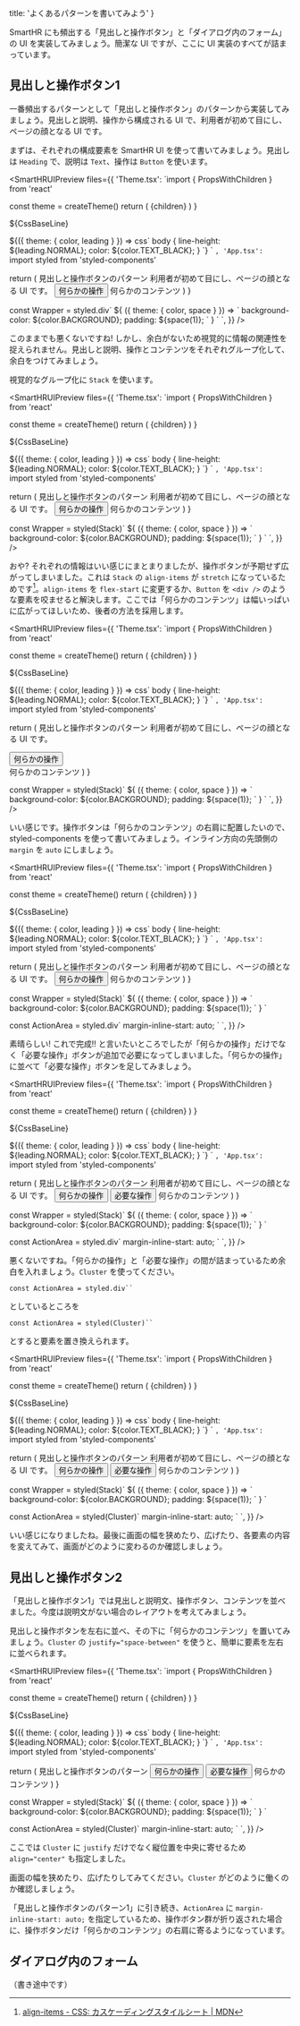   title: 'よくあるパターンを書いてみよう'
}



SmartHR にも頻出する「見出しと操作ボタン」と「ダイアログ内のフォーム」の UI を実装してみましょう。簡潔な UI ですが、ここに UI 実装のすべてが詰まっています。

## 見出しと操作ボタン1

一番頻出するパターンとして「見出しと操作ボタン」のパターンから実装してみましょう。見出しと説明、操作から構成される UI で、利用者が初めて目にし、ページの顔となる UI です。

まずは、それぞれの構成要素を SmartHR UI を使って書いてみましょう。見出しは `Heading` で、説明は `Text`、操作は `Button` を使います。

<SmartHRUIPreview
  files={{
    'Theme.tsx': `import { PropsWithChildren } from 'react'

  const theme = createTheme()
  return (
    <SCThemeProvider theme={theme}>
      <SHRUIThemeProvider theme={theme}>
        <GlobalStyle />
        {children}
      </SHRUIThemeProvider>
    </SCThemeProvider>
  )
}

  \${CssBaseLine}

  \${({ theme: { color, leading } }) => css\`
    body {
      line-height: \${leading.NORMAL};
      color: \${color.TEXT_BLACK};
    }
  \`}
\`
`,
    'App.tsx': `import styled from 'styled-components'


  return (
    <ThemeProvider>
      <Wrapper>
        <Heading>見出しと操作ボタンのパターン</Heading>
        <Text as="p">利用者が初めて目にし、ページの顔となる UI です。</Text>
        <Button>何らかの操作</Button>
        <Base padding={1}>何らかのコンテンツ</Base>
      </Wrapper>
    </ThemeProvider>
  )
}

const Wrapper = styled.div\`
  \${ ({ theme: { color, space } }) => \`
    background-color: \${color.BACKGROUND};
    padding: \${space(1)};
  \`
  }
\`
`,
  }}
/>

このままでも悪くないですね! しかし、余白がないため視覚的に情報の関連性を捉えられません。見出しと説明、操作とコンテンツをそれぞれグループ化して、余白をつけてみましょう。

視覚的なグループ化に `Stack` を使います。

<SmartHRUIPreview
  files={{
    'Theme.tsx': `import { PropsWithChildren } from 'react'

  const theme = createTheme()
  return (
    <SCThemeProvider theme={theme}>
      <SHRUIThemeProvider theme={theme}>
        <GlobalStyle />
        {children}
      </SHRUIThemeProvider>
    </SCThemeProvider>
  )
}

  \${CssBaseLine}

  \${({ theme: { color, leading } }) => css\`
    body {
      line-height: \${leading.NORMAL};
      color: \${color.TEXT_BLACK};
    }
  \`}
\`
`,
    'App.tsx': `import styled from 'styled-components'


  return (
    <ThemeProvider>
      <Wrapper gap={1.5}>
        <Stack gap={0.5}>
          <Heading>見出しと操作ボタンのパターン</Heading>
          <Text as="p">利用者が初めて目にし、ページの顔となる UI です。</Text>
        </Stack>
        <Stack gap={0.5}>
          <Button>何らかの操作</Button>
          <Base padding={1}>何らかのコンテンツ</Base>
        </Stack>
      </Wrapper>
    </ThemeProvider>
  )
}

const Wrapper = styled(Stack)\`
  \${ ({ theme: { color, space } }) => \`
    background-color: \${color.BACKGROUND};
    padding: \${space(1)};
  \`
  }
\`
`,
  }}
/>

おや? それぞれの情報はいい感じにまとまりましたが、操作ボタンが予期せず広がってしまいました。これは `Stack` の `align-items` が `stretch` になっているためです[^1]。`align-items` を `flex-start` に変更するか、`Button` を `<div />` のような要素を咬ませると解決します。ここでは「何らかのコンテンツ」は幅いっぱいに広がってほしいため、後者の方法を採用します。

<SmartHRUIPreview
  files={{
    'Theme.tsx': `import { PropsWithChildren } from 'react'

  const theme = createTheme()
  return (
    <SCThemeProvider theme={theme}>
      <SHRUIThemeProvider theme={theme}>
        <GlobalStyle />
        {children}
      </SHRUIThemeProvider>
    </SCThemeProvider>
  )
}

  \${CssBaseLine}

  \${({ theme: { color, leading } }) => css\`
    body {
      line-height: \${leading.NORMAL};
      color: \${color.TEXT_BLACK};
    }
  \`}
\`
`,
    'App.tsx': `import styled from 'styled-components'


  return (
    <ThemeProvider>
      <Wrapper gap={1.5}>
        <Stack gap={0.5}>
          <Heading>見出しと操作ボタンのパターン</Heading>
          <Text as="p">利用者が初めて目にし、ページの顔となる UI です。</Text>
        </Stack>
        <Stack gap={0.5}>
          <div>
            <Button>何らかの操作</Button>
          </div>
          <Base padding={1}>何らかのコンテンツ</Base>
        </Stack>
      </Wrapper>
    </ThemeProvider>
  )
}

const Wrapper = styled(Stack)\`
  \${ ({ theme: { color, space } }) => \`
    background-color: \${color.BACKGROUND};
    padding: \${space(1)};
  \`
  }
\`
`,
  }}
/>

いい感じです。操作ボタンは「何らかのコンテンツ」の右肩に配置したいので、styled-components を使って書いてみましょう。インライン方向の先頭側の `margin` を `auto` にしましょう。

<SmartHRUIPreview
  files={{
    'Theme.tsx': `import { PropsWithChildren } from 'react'

  const theme = createTheme()
  return (
    <SCThemeProvider theme={theme}>
      <SHRUIThemeProvider theme={theme}>
        <GlobalStyle />
        {children}
      </SHRUIThemeProvider>
    </SCThemeProvider>
  )
}

  \${CssBaseLine}

  \${({ theme: { color, leading } }) => css\`
    body {
      line-height: \${leading.NORMAL};
      color: \${color.TEXT_BLACK};
    }
  \`}
\`
`,
    'App.tsx': `import styled from 'styled-components'


  return (
    <ThemeProvider>
      <Wrapper gap={1.5}>
        <Stack gap={0.5}>
          <Heading>見出しと操作ボタンのパターン</Heading>
          <Text as="p">利用者が初めて目にし、ページの顔となる UI です。</Text>
        </Stack>
        <Stack gap={0.5}>
          <ActionArea>
            <Button>何らかの操作</Button>
          </ActionArea>
          <Base padding={1}>何らかのコンテンツ</Base>
        </Stack>
      </Wrapper>
    </ThemeProvider>
  )
}

const Wrapper = styled(Stack)\`
  \${ ({ theme: { color, space } }) => \`
    background-color: \${color.BACKGROUND};
    padding: \${space(1)};
  \`
  }
\`

const ActionArea = styled.div\`
  margin-inline-start: auto;
\`
`,
  }}
/>

素晴らしい! これで完成!! と言いたいところでしたが「何らかの操作」だけでなく「必要な操作」ボタンが追加で必要になってしまいました。「何らかの操作」に並べて「必要な操作」ボタンを足してみましょう。

<SmartHRUIPreview
  files={{
    'Theme.tsx': `import { PropsWithChildren } from 'react'

  const theme = createTheme()
  return (
    <SCThemeProvider theme={theme}>
      <SHRUIThemeProvider theme={theme}>
        <GlobalStyle />
        {children}
      </SHRUIThemeProvider>
    </SCThemeProvider>
  )
}

  \${CssBaseLine}

  \${({ theme: { color, leading } }) => css\`
    body {
      line-height: \${leading.NORMAL};
      color: \${color.TEXT_BLACK};
    }
  \`}
\`
`,
    'App.tsx': `import styled from 'styled-components'


  return (
    <ThemeProvider>
      <Wrapper gap={1.5}>
        <Stack gap={0.5}>
          <Heading>見出しと操作ボタンのパターン</Heading>
          <Text as="p">利用者が初めて目にし、ページの顔となる UI です。</Text>
        </Stack>
        <Stack gap={0.5}>
          <ActionArea>
            <Button>何らかの操作</Button>
            <Button>必要な操作</Button>
          </ActionArea>
          <Base padding={1}>何らかのコンテンツ</Base>
        </Stack>
      </Wrapper>
    </ThemeProvider>
  )
}

const Wrapper = styled(Stack)\`
  \${ ({ theme: { color, space } }) => \`
    background-color: \${color.BACKGROUND};
    padding: \${space(1)};
  \`
  }
\`

const ActionArea = styled.div\`
  margin-inline-start: auto;
\`
`,
  }}
/>

悪くないですね。「何らかの操作」と「必要な操作」の間が詰まっているため余白を入れましょう。`Cluster` を使ってください。

```tsx
const ActionArea = styled.div``
```

としているところを

```tsx
const ActionArea = styled(Cluster)``
```

とすると要素を置き換えられます。

<SmartHRUIPreview
  files={{
    'Theme.tsx': `import { PropsWithChildren } from 'react'

  const theme = createTheme()
  return (
    <SCThemeProvider theme={theme}>
      <SHRUIThemeProvider theme={theme}>
        <GlobalStyle />
        {children}
      </SHRUIThemeProvider>
    </SCThemeProvider>
  )
}

  \${CssBaseLine}

  \${({ theme: { color, leading } }) => css\`
    body {
      line-height: \${leading.NORMAL};
      color: \${color.TEXT_BLACK};
    }
  \`}
\`
`,
    'App.tsx': `import styled from 'styled-components'


  return (
    <ThemeProvider>
      <Wrapper gap={1.5}>
        <Stack gap={0.5}>
          <Heading>見出しと操作ボタンのパターン</Heading>
          <Text as="p">利用者が初めて目にし、ページの顔となる UI です。</Text>
        </Stack>
        <Stack gap={0.5}>
          <ActionArea>
            <Button>何らかの操作</Button>
            <Button>必要な操作</Button>
          </ActionArea>
          <Base padding={1}>何らかのコンテンツ</Base>
        </Stack>
      </Wrapper>
    </ThemeProvider>
  )
}

const Wrapper = styled(Stack)\`
  \${ ({ theme: { color, space } }) => \`
    background-color: \${color.BACKGROUND};
    padding: \${space(1)};
  \`
  }
\`

const ActionArea = styled(Cluster)\`
  margin-inline-start: auto;
\`
`,
  }}
/>

いい感じになりましたね。最後に画面の幅を狭めたり、広げたり、各要素の内容を変えてみて、画面がどのように変わるのか確認しましょう。

## 見出しと操作ボタン2

「見出しと操作ボタン1」では見出しと説明文、操作ボタン、コンテンツを並べました。今度は説明文がない場合のレイアウトを考えてみましょう。

見出しと操作ボタンを左右に並べ、その下に「何らかのコンテンツ」を置いてみましょう。`Cluster` の `justify="space-between"` を使うと、簡単に要素を左右に並べられます。

<SmartHRUIPreview
  files={{
    'Theme.tsx': `import { PropsWithChildren } from 'react'

  const theme = createTheme()
  return (
    <SCThemeProvider theme={theme}>
      <SHRUIThemeProvider theme={theme}>
        <GlobalStyle />
        {children}
      </SHRUIThemeProvider>
    </SCThemeProvider>
  )
}

  \${CssBaseLine}

  \${({ theme: { color, leading } }) => css\`
    body {
      line-height: \${leading.NORMAL};
      color: \${color.TEXT_BLACK};
    }
  \`}
\`
`,
    'App.tsx': `import styled from 'styled-components'


  return (
    <ThemeProvider>
      <Wrapper>
        <Cluster align="center" justify="space-between">
          <Heading>見出しと操作ボタンのパターン</Heading>
          <ActionArea>
            <Button>何らかの操作</Button>
            <Button>必要な操作</Button>
          </ActionArea>
        </Cluster>
        <Base padding={1}>何らかのコンテンツ</Base>
      </Wrapper>
    </ThemeProvider>
  )
}

const Wrapper = styled(Stack)\`
  \${ ({ theme: { color, space } }) => \`
    background-color: \${color.BACKGROUND};
    padding: \${space(1)};
  \`
  }
\`

const ActionArea = styled(Cluster)\`
  margin-inline-start: auto;
\`
`,
  }}
/>

ここでは `Cluster` に `justify` だけでなく縦位置を中央に寄せるため `align="center"` も指定しました。

画面の幅を狭めたり、広げたりしてみてください。`Cluster` がどのように働くのか確認しましょう。

「見出しと操作ボタンのパターン1」に引き続き、`ActionArea` に `margin-inline-start: auto;` を指定しているため、操作ボタン群が折り返された場合に、操作ボタンだけ「何らかのコンテンツ」の右肩に寄るようになっています。

## ダイアログ内のフォーム

（書き途中です）

[^1]: [align-items - CSS: カスケーディングスタイルシート | MDN](https://developer.mozilla.org/ja/docs/Web/CSS/align-items#%E5%80%A4)